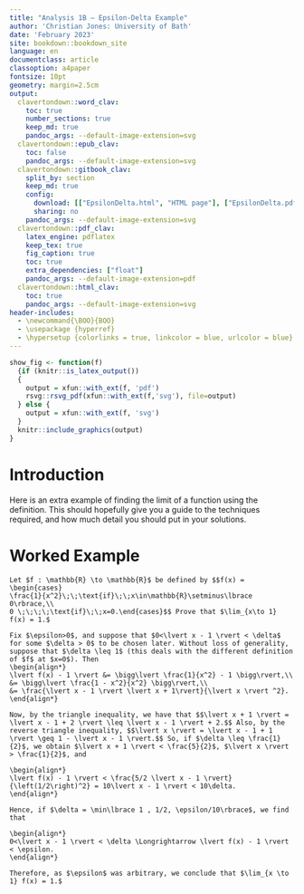 ```yaml
---
title: "Analysis 1B — Epsilon-Delta Example"
author: 'Christian Jones: University of Bath'
date: 'February 2023'
site: bookdown::bookdown_site
language: en
documentclass: article
classoption: a4paper
fontsize: 10pt
geometry: margin=2.5cm
output:
  clavertondown::word_clav:
    toc: true
    number_sections: true
    keep_md: true
    pandoc_args: --default-image-extension=svg
  clavertondown::epub_clav:
    toc: false
    pandoc_args: --default-image-extension=svg
  clavertondown::gitbook_clav:
    split_by: section
    keep_md: true
    config:
      download: [["EpsilonDelta.html", "HTML page"], ["EpsilonDelta.pdf","Standard print PDF"], ["EpsilonDeltaClear.pdf","Clear print PDF"], ["EpsilonDeltaLarge.pdf","Large print PDF"], ["EpsilonDelta.docx","Accessible Word document"], ["EpsilonDelta.epub","Accessible EPub book" ]]
      sharing: no
    pandoc_args: --default-image-extension=svg
  clavertondown::pdf_clav:
    latex_engine: pdflatex
    keep_tex: true
    fig_caption: true
    toc: true
    extra_dependencies: ["float"]
    pandoc_args: --default-image-extension=pdf
  clavertondown::html_clav:
    toc: true
    pandoc_args: --default-image-extension=svg
header-includes:
  - \newcommand{\BOO}{BOO}
  - \usepackage {hyperref}
  - \hypersetup {colorlinks = true, linkcolor = blue, urlcolor = blue}
---
```

<!-- This is needed since I am working with svg files from mathcha.io. It converts the graphics files to something that can be used in the pdf files. Code taken from https://stackoverflow.com/questions/50165404/how-to-make-a-pdf-using-bookdown-including-svg-images/56044642#56044642 -->
```r
show_fig <- function(f)
  {if (knitr::is_latex_output())
  {
    output = xfun::with_ext(f, 'pdf')
    rsvg::rsvg_pdf(xfun::with_ext(f,'svg'), file=output)
  } else {
    output = xfun::with_ext(f, 'svg')
  }
  knitr::include_graphics(output)
}
```
\newpage
\pagenumbering{arabic}

# Introduction {-}
Here is an extra example of finding the limit of a function using the definition. This should hopefully give you a guide to the techniques required, and how much detail you should put in your solutions.

# Worked Example
```newtheorem
Let $f : \mathbb{R} \to \mathbb{R}$ be defined by $$f(x) = \begin{cases}
\frac{1}{x^2}\;\;\text{if}\;\;x\in\mathbb{R}\setminus\lbrace 0\rbrace,\\
0 \;\;\;\;\text{if}\;\;x=0.\end{cases}$$ Prove that $\lim_{x\to 1} f(x) = 1.$
```

```solution
Fix $\epsilon>0$, and suppose that $0<\lvert x - 1 \rvert < \delta$ for some $\delta > 0$ to be chosen later. Without loss of generality, suppose that $\delta \leq 1$ (this deals with the different definition of $f$ at $x=0$). Then 
\begin{align*}
\lvert f(x) - 1 \rvert &= \bigg\lvert \frac{1}{x^2} - 1 \bigg\rvert,\\
&= \bigg\lvert \frac{1 - x^2}{x^2} \bigg\rvert,\\
&= \frac{\lvert x - 1 \rvert \lvert x + 1\rvert}{\lvert x \rvert ^2}.
\end{align*}

Now, by the triangle inequality, we have that $$\lvert x + 1 \rvert = \lvert x - 1 + 2 \rvert \leq \lvert x - 1 \rvert + 2.$$ Also, by the reverse triangle inequality, $$\lvert x \rvert = \lvert x - 1 + 1 \rvert \geq 1 - \lvert x - 1 \rvert.$$ So, if $\delta \leq \frac{1}{2}$, we obtain $\lvert x + 1 \rvert < \frac{5}{2}$, $\lvert x \rvert > \frac{1}{2}$, and

\begin{align*}
\lvert f(x) - 1 \rvert < \frac{5/2 \lvert x - 1 \rvert}{\left(1/2\right)^2} = 10\lvert x - 1 \rvert < 10\delta.
\end{align*}

Hence, if $\delta = \min\lbrace 1 , 1/2, \epsilon/10\rbrace$, we find that

\begin{align*}
0<\lvert x - 1 \rvert < \delta \Longrightarrow \lvert f(x) - 1 \rvert < \epsilon.
\end{align*}

Therefore, as $\epsilon$ was arbitrary, we conclude that $\lim_{x \to 1} f(x) = 1.$
  
  
```